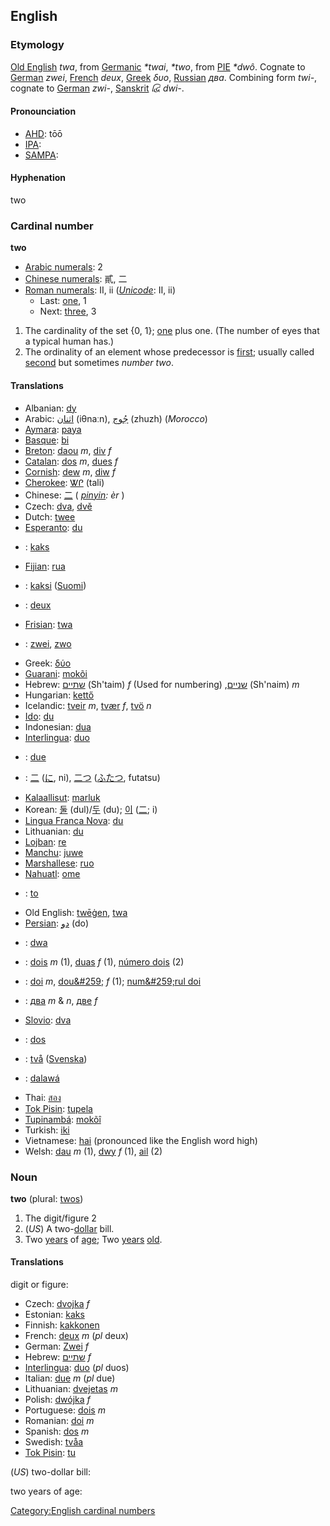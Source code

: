 ==English==

===Etymology===
[[Old English]] ''twa'', from [[Germanic]] ''*twai'', ''*two'', from [[w:Proto-Indo-European|PIE]] ''*dwô''. Cognate to [[German]] ''zwei'', [[French]] ''deux'', [[Greek]] ''δυο'', [[Russian]] ''два''. Combining form ''twi-'', cognate to [[German]] ''zwi-'', [[Sanskrit]] ''દ્વિ'' ''dwi-''.

====Pronounciation====
*[[w:AHD|AHD]]: tōō
*[[w:IPA|IPA]]:
*[[w:SAMPA|SAMPA]]:

====Hyphenation====
;two

===Cardinal number===
'''two'''

*[[w:Arabic Numerals|Arabic numerals]]: 2
*[[w:Chinese numerals|Chinese numerals]]: 貳, 二
*[[w:Roman numerals|Roman numerals]]: II, ii (''[[Unicode]]'': Ⅱ, ⅱ)
**Last: [[one]], 1
**Next: [[three]], 3

# The cardinality of the set {0, 1}; [[one]] plus one. (The number of eyes that a typical human has.)
# The ordinality of an element whose predecessor is [[first]]; usually called [[second]] but sometimes ''number two''.

====Translations====
*Albanian: [[dy]]
*Arabic: [[اثنان]] (iθnaːn), [[جُوج]] (zhuzh) (''Morocco'')
*[[Aymara]]: [[paya]]
*[[Basque]]: [[bi]]
*[[Breton]]: [[daou]] ''m'', [[div]] ''f''
*[[Catalan]]: [[dos]] ''m'', [[dues]] ''f''
*[[Cornish]]: [[dew]] ''m'', [[diw]] ''f''
*[[Cherokee]]: [[ᏔᎵ]] (tali)
*Chinese: [[二]] ( ''[[pinyin]]: èr'' )
*Czech: [[dva]], [[dvě]]
*Dutch: [[twee]]
*[[Esperanto]]: [[du]]
*{{et}}: [[kaks]]
*[[Fijian]]: [[rua]]
*{{fi}}: [[kaksi]] ([[:fi:kaksi|Suomi]])
*{{fr}}: [[deux]]
*[[Frisian]]: [[twa]]
*{{de}}: [[zwei]], [[zwo]]
*Greek: [[δύο]]
*[[Guarani]]: [[mokõi]]
*Hebrew: [[שתיים]] (Sh'taim) ''f'' (Used for numbering) ,[[שניים]] (Sh'naim) ''m''
*Hungarian: [[kettő]]
*Icelandic: [[tveir]] ''m'', [[tvær]] ''f'', [[tvö]] ''n''
*[[Ido]]: [[du]]
*Indonesian: [[dua]]
*[[Interlingua]]: [[duo]]
*{{it}}: [[due]]
*{{ja}}: [[二]] ([[に]], ni), [[二つ]] ([[ふたつ]], futatsu)
*[[Kalaallisut]]: [[marluk]]
*Korean: [[둘]] (dul)/[[두]] (du); [[이]] ([[二]]; i)
*[[Lingua Franca Nova]]: [[du]]
*Lithuanian: [[du]]
*[[Lojban]]: [[re]]
*[[Manchu]]: [[juwe]]
*[[Marshallese]]: [[ruo]]
*[[Nahuatl]]: [[ome]]
*{{no}}: [[to]]
*Old English: [[twēġen]], [[twa]]
*[[Persian]]: [[دو]] (do)
*{{pl}}: [[dwa]]
*{{pt}}: [[dois]] ''m'' (1), [[duas]] ''f'' (1), [[número dois]] (2)
*{{ro}}: [[doi]] ''m'', [[dou&#259;]] ''f'' (1); [[num&#259;rul doi]]
*{{ru}}: [[два]] ''m'' & ''n'', [[две]] ''f''
*[[Slovio]]: [[dva]]
*{{es}}: [[dos]]
*{{sv}}: [[två]] ([[:sv:två|Svenska]])
*{{tl}}: [[dalawá]]
*Thai: [[สอง]]
*[[Tok Pisin]]: [[tupela]]
*[[Tupinambá]]: [[mokõî]]
*Turkish: [[iki]]
*Vietnamese: [[hai]] (pronounced like the English word high)
*Welsh: [[dau]] ''m'' (1), [[dwy]] ''f'' (1), [[ail]] (2)

===Noun===
'''two''' (plural: [[twos]])

#The digit/figure 2
#(''US'') A two-[[dollar]] bill.
#Two [[years]] of [[age]]; Two [[years]] [[old]].

====Translations====

digit or figure:
*Czech: [[dvojka]] ''f''
*Estonian: [[kaks]]
*Finnish: [[kakkonen]]
*French: [[deux]] ''m'' (''pl'' deux)
*German: [[Zwei]] ''f''
*Hebrew: [[שתיים]] ''f''
*[[Interlingua]]: [[duo]] (''pl'' duos)
*Italian: [[due]] ''m'' (''pl'' due)
*Lithuanian: [[dvejetas]] ''m''
*Polish: [[dwójka]] ''f''
*Portuguese: [[dois]] ''m''
*Romanian: [[doi]] ''m''
*Spanish: [[dos]] ''m''
*Swedish: [[tvåa]]
*[[Tok Pisin]]: [[tu]]
(''US'') two-dollar bill:

two years of age:

[[Category:English cardinal numbers]]